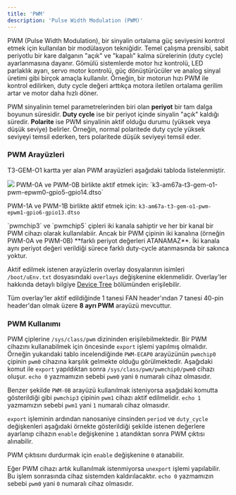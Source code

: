 ```yaml
---
title: 'PWM'
description: 'Pulse Width Modulation (PWM)'
---
```



PWM (Pulse Width Modulation), bir sinyalin ortalama güç seviyesini kontrol etmek için kullanılan bir modülasyon
tekniğidir. Temel çalışma prensibi, sabit periyotlu bir kare dalganın "açık" ve "kapalı" kalma sürelerinin
(duty cycle) ayarlanmasına dayanır. Gömülü sistemlerde motor hız kontrolü, LED parlaklık ayarı, servo motor kontrolü,
güç dönüştürücüler ve analog sinyal üretimi gibi birçok amaçla kullanılır. Örneğin, bir motorun hızı PWM ile kontrol
edilirken, duty cycle değeri arttıkça motora iletilen ortalama gerilim artar ve motor daha hızlı döner.

PWM sinyalinin temel parametrelerinden biri olan **periyot** bir tam dalga boyunun süresidir.
**Duty cycle** ise bir periyot içinde sinyalin "açık" kaldığı süredir. **Polarite** ise PWM
sinyalinin aktif olduğu durumu (yüksek veya düşük seviye) belirler. Örneğin, normal polaritede duty cycle yüksek
seviyeyi temsil ederken, ters polaritede düşük seviyeyi temsil eder.

### PWM Arayüzleri

T3-GEM-O1 kartta yer alan PWM arayüzleri aşağıdaki tabloda listelenmiştir.

<Frame caption="Todo: PWM pinlerinin işaretlendiği kart görseli">
  <img className="rounded-lg" noZoom src="/images/under-construction.png" />
</Frame>

<SnippetDevices int="Arayüz" device="Cihaz" file="Overlay Dosyası" />

<Note>
PWM-0A ve PWM-0B birlikte aktif etmek için: `k3-am67a-t3-gem-o1-pwm-epwm0-gpio5-gpio14.dtso`

PWM-1A ve PWM-1B birlikte aktif etmek için: `k3-am67a-t3-gem-o1-pwm-epwm1-gpio6-gpio13.dtso`
</Note>

<Warning>
`pwmchip3` ve `pwmchip5` çipleri iki kanala sahiptir ve her bir kanal bir PWM cihazı olarak kullanılabiir.
Ancak bir PWM çipinin iki kanalına (örneğin PWM-0A ve PWM-0B) **farklı periyot değerleri ATANAMAZ**.
İki kanala aynı periyot değeri verildiği sürece farklı duty-cycle atanmasında bir sakınca yoktur.
</Warning>

Aktif edilmek istenen arayüzlerin overlay dosyalarının isimleri `/boot/uEnv.txt` dosyasındaki `overlays` değişkenine 
eklenmelidir. Overlay'ler hakkında detaylı bilgiye [Device Tree](./introduction/#2-device-tree) bölümünden
erişilebilir.

Tüm overlay'ler aktif edildiğinde 1 tanesi FAN header'ından 7 tanesi 40-pin header'dan olmak üzere **8 ayrı PWM** 
arayüzü mevcuttur.

### PWM Kullanımı

PWM çiplerine `/sys/class/pwm` dizininden erişilebilmektedir. Bir PWM cihazını kullanabilmek için öncesinde `export`
işlemi yapılmış olmalıdır. Örneğin yukarıdaki tablo incelendiğinde `PWM-ECAP0` arayüzünün `pwmchip0` çipinin `pwm0` 
cihazına karşılık gelmekte olduğu görülmektedir. Aşağıdaki komut ile `export` yapıldıktan sonra
`/sys/class/pwm/pwmchip0/pwm0` cihazı oluşur. `echo 0` yazmamızın sebebi `pwm0` yani `0` numaralı cihaz olmasıdır.

<SnippetExport1 />

Benzer şekilde `PWM-0B` arayüzü kullanılmak isteniyorsa aşağıdaki komutta gösterildiği gibi `pwmchip3` çipinin `pwm1`
cihazı aktif edilmelidir. `echo 1` yazmamızın sebebi `pwm1` yani `1` numaralı cihaz olmasıdır.

<SnippetExport2 />

`export` işleminin ardından nanosaniye cinsinden `period` ve `duty_cycle` değişkenleri aşağıdaki örnekte gösterildiği 
şekilde istenen değerlere ayarlanıp cihazın `enable` değişkenine `1` atandıktan sonra PWM çıktısı alınabilir.

<SnippetEnable />

PWM çıktısını durdurmak için `enable` değişkenine `0` atanabilir. 

<SnippetDisable />

Eğer PWM cihazı artık kullanılmak istenmiyorsa `unexport` işlemi yapılabilir. Bu işlem sonrasında cihaz
sistemden kaldırılacaktır. `echo 0` yazmamızın sebebi `pwm0` yani `0` numaralı cihaz olmasıdır.

<SnippetUnexport />
